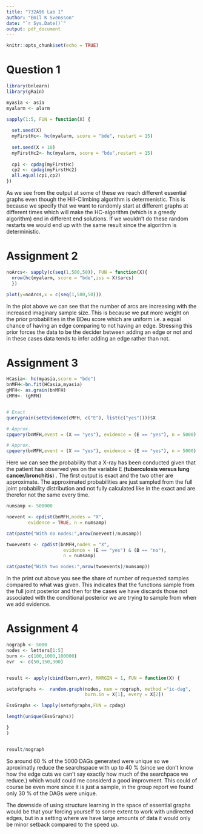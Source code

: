 ```yaml
---
title: "732A96 Lab 1"
author: "Emil K Svensson"
date: "`r Sys.Date()`"
output: pdf_document
---
```


```r
knitr::opts_chunk$set(echo = TRUE)
```
# Question 1 

```r
library(bnlearn)
library(gRain)

myasia <- asia
myalarm <- alarm

sapply(1:5, FUN = function(X) {
  
  set.seed(X)
  myFirstHc<- hc(myalarm, score = "bde", restart = 15)
  
  set.seed(X + 10)
  myFirstHc2<- hc(myalarm, score = "bde",restart = 15)
  
  cp1 <- cpdag(myFirstHc)
  cp2 <- cpdag(myFirstHc2)
  all.equal(cp1,cp2)
}) 


```

As we see from the output at some of these we reach different essential graphs even though the Hill-Climbing algorithm is determenistic. This is because we specify that we want to randomly start at different graphs at different times  which will make the HC-algorithm (which is a greedy algorithm) end in different end solutions. If we wouldn't do these random restarts we would end up with the same result since the algorithm is deterministic. 

# Assignment 2 

```r


noArcs<- sapply(c(seq(1,500,50)), FUN = function(X){ 
  nrow(hc(myalarm, score = "bde",iss = X)$arcs)
  })

plot(y=noArcs,x = c(seq(1,500,50)))
```
In the plot above we can see that the number of arcs are increasing with the increased imaginary sample size. This is because we put more weight on the prior probabilities in the BDeu score which are uniform i.e. a equal chance of having an edge comparing to not having an edge. Stressing this prior forces the data to be the decider between adding an edge or not and in these cases data tends to infer adding an edge rather than not.

# Assignment 3

```r
HCasia<- hc(myasia,score = "bde")
bnMFH<-bn.fit(HCasia,myasia)
gMFH<- as.grain(bnMFH)
cMFH<- (gMFH) 


# Exact
querygrain(setEvidence(cMFH, c("E"), list(c("yes"))))$X

# Approx.
cpquery(bnMFH,event = (X == "yes"), evidence = (E == "yes"), n = 5000)

# Approx. 
cpquery(bnMFH,event = (X == "yes"), evidence = (E == "yes"), n = 5000)

```
Here we can see the probability that a X-ray has been conducted given that the patient has observed yes on the variable E (__tuberculosis versus lung cancer/bronchitis__) . The first output is exact and the two other are approximate. The approximated probabilities are just sampled from the full joint probability distribution and not fully calculated like in the exact and are therefor not the same every time.  


```r

numsamp <- 500000

noevent <- cpdist(bnMFH,nodes = "X",
        evidence = TRUE, n = numsamp)

cat(paste("With no nodes:",nrow(noevent)/numsamp))

twoevents <- cpdist(bnMFH,nodes = "X", 
                     evidence = (E == "yes") & (B == "no"),
                     n = numsamp)

cat(paste("With two nodes:",nrow(twoevents)/numsamp))
```

In the print out above you see the share of number of requested samples compared to what was given. This indicates that the functions sample from the full joint posterior and then for the cases we have discards those not associated with the conditional posterior we are trying to sample from when we add evidence. 

# Assignment 4 

```r
nograph <- 5000
nodes <- letters[1:5]
burn <- c(100,1000,100000)
evr  <- c(50,150,300)


result <- apply(cbind(burn,evr), MARGIN = 1, FUN = function(X) {

setofgraphs <-  random.graph(nodes, num = nograph, method ="ic-dag",
                             burn.in = X[1], every = X[2])

EssGraphs <- lapply(setofgraphs,FUN = cpdag)

length(unique(EssGraphs))

} 
)


result/nograph
```

So around 60 % of the 5000 DAGs generated were unique so we aproximatly reduce the searchspace with up to 40 % (since we don't know how the edge cuts we can't say exactly how much of the searchpace we reduce.) which would could me considerd a good improvment. This could of course be even more since it is just a sample, in the group report we found only 30 % of the DAGs were unique.  

The downside of using structure learning in the space of essential graphs would be that your forcing yourself to some extent to work with undirected edges, but in a setting where we have large amounts of data it would only be minor setback compared to the speed up.
